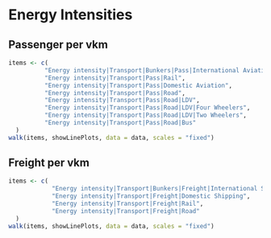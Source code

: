 # Energy Intensities
## Passenger per vkm
```r
items <- c(
          "Energy intensity|Transport|Bunkers|Pass|International Aviation",
          "Energy intensity|Transport|Pass|Rail",
          "Energy intensity|Transport|Pass|Domestic Aviation",
          "Energy intensity|Transport|Pass|Road",
          "Energy intensity|Transport|Pass|Road|LDV",
          "Energy intensity|Transport|Pass|Road|LDV|Four Wheelers",
          "Energy intensity|Transport|Pass|Road|LDV|Two Wheelers",
          "Energy intensity|Transport|Pass|Road|Bus"
  )
walk(items, showLinePlots, data = data, scales = "fixed")
```

## Freight per vkm
```r
items <- c(
            "Energy intensity|Transport|Bunkers|Freight|International Shipping",
            "Energy intensity|Transport|Freight|Domestic Shipping",
            "Energy intensity|Transport|Freight|Rail",
            "Energy intensity|Transport|Freight|Road"
  )
walk(items, showLinePlots, data = data, scales = "fixed")
```
